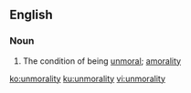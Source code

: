 ==English==

===Noun===
{{en-noun|-}}

# {{context|rare|lang=en}} The condition of being [[unmoral]]; [[amorality]]

[[ko:unmorality]]
[[ku:unmorality]]
[[vi:unmorality]]